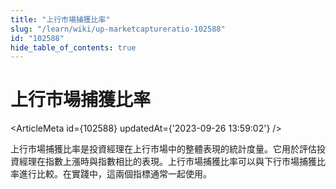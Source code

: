 ```yaml
---
title: "上行市場捕獲比率"
slug: "/learn/wiki/up-marketcaptureratio-102588"
id: "102588"
hide_table_of_contents: true
---
```



# 上行市場捕獲比率

<ArticleMeta id={102588} updatedAt={'2023-09-26 13:59:02'} />
<div className='border-solid border-b border-t-0 my-4 border-[var(--ifm-color-gray-300)]' />

上行市場捕獲比率是投資經理在上行市場中的整體表現的統計度量。它用於評估投資經理在指數上漲時與指數相比的表現。上行市場捕獲比率可以與下行市場捕獲比率進行比較。在實踐中，這兩個指標通常一起使用。
